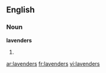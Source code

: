 ==English==

===Noun===
'''lavenders'''

# {{plural of|[[lavender]]}}

[[ar:lavenders]]
[[fr:lavenders]]
[[vi:lavenders]]